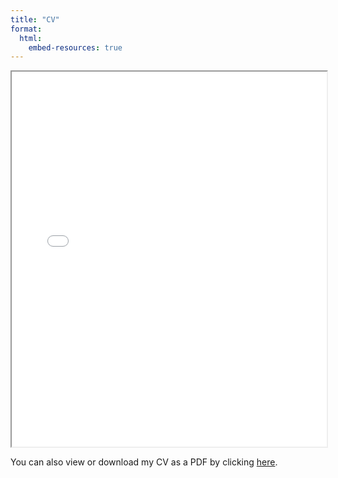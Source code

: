 ```yaml
---
title: "CV"
format:
  html:
    embed-resources: true  
---
```


<iframe src="Weissman_CV_Dec2024.pdf" width="100%" height="600px">

This browser does not support PDFs. Please download the PDF to view it: <a href="cv.pdf">Download PDF</a>.

</iframe>

You can also view or download my CV as a PDF by clicking [here](Weissman_CV_Dec2024.pdf).

